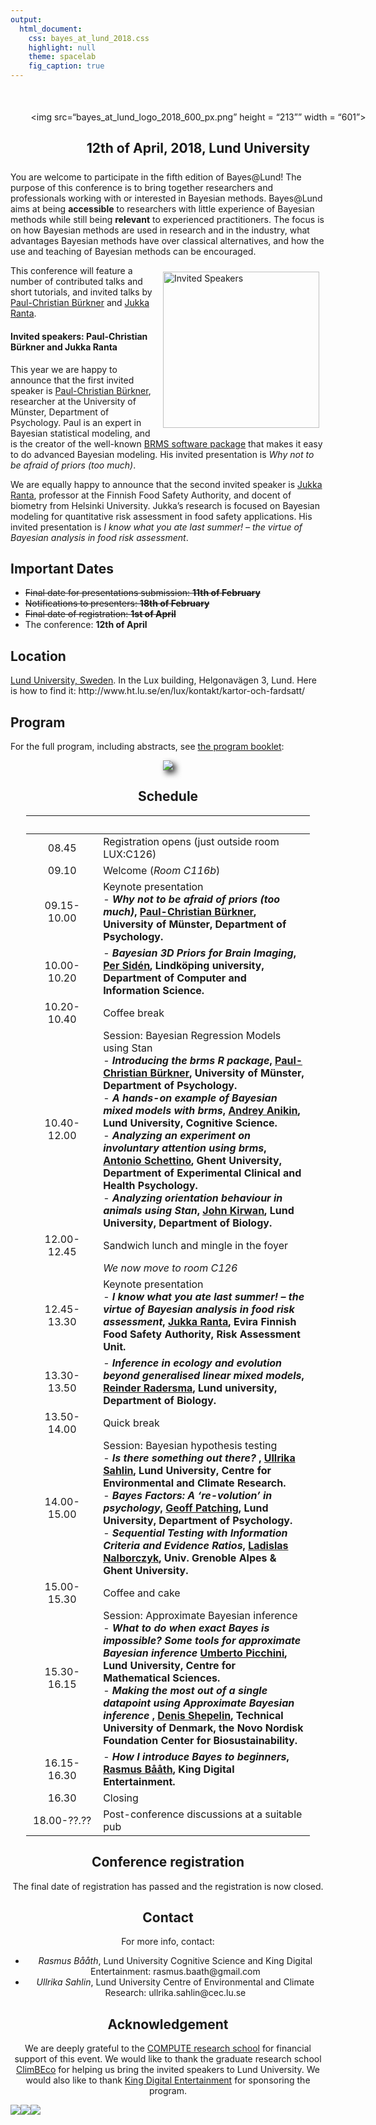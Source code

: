 ```yaml
---
output: 
  html_document: 
    css: bayes_at_lund_2018.css
    highlight: null
    theme: spacelab
    fig_caption: true
---
```


<div class = "animated fadeInDown" style = "display: block; width: 601px; margin-top: 50px; margin-bottom: 25px; margin-left: auto; margin-right: auto; text-align: center;">
  <img src="bayes_at_lund_logo_2018_600_px.png" height = "213"" width = "601">
  <h2> 12th of April, 2018, Lund University</h2>
</div>

You are welcome to participate in the fifth edition of Bayes&#64;Lund! The purpose of this conference is to bring together researchers and professionals working with or interested in Bayesian methods. Bayes&#64;Lund aims at being **accessible** to researchers with little experience of Bayesian methods while still being **relevant** to experienced practitioners. The focus is on how Bayesian methods are used in research and in the industry, what advantages Bayesian methods have over classical alternatives, and how the use and teaching of Bayesian methods can be encouraged.

<img src="photos/invited_speakers_overlapping.png" alt="Invited Speakers" align="right" style="margin: 10px;width: 250px"></img>

This conference will feature a number of contributed talks and short tutorials, and invited talks by [Paul-Christian Bürkner](https://paul-buerkner.github.io/) and [Jukka Ranta](https://www.evira.fi/en/about-evira/contact/personnel-search/r/jukka-ranta/). 


#### Invited speakers: Paul-Christian Bürkner and Jukka Ranta 

This year we are happy to announce that the first invited speaker is [Paul-Christian Bürkner](https://paul-buerkner.github.io/), researcher at the University of Münster, Department of Psychology. Paul is an expert in Bayesian statistical modeling, and is the creator of the well-known [BRMS software package](https://www.jstatsoft.org/article/view/v080i01) that makes it easy to do advanced Bayesian modeling. His invited presentation is _Why not to be afraid of priors (too much)_.



We are equally happy to announce that the second invited speaker is [Jukka Ranta ](https://www.evira.fi/en/about-evira/contact/personnel-search/r/jukka-ranta/), professor at the Finnish Food Safety Authority, and docent of biometry from Helsinki University. Jukka's research is focused on Bayesian modeling for quantitative risk assessment in food safety applications. His invited presentation is _I know what you ate last summer! – the virtue of Bayesian analysis in food risk assessment_.

<!--

Call for Presentations and Short Tutorials
------------------------

As last year we invite you to submit a talk to Bayes&#64;Lund, but new for this year is that we also invite you to submit *short tutorials*.

**A talk** can be on any topic related to Bayesian methods including, but not restricted to:

- *Case studies*. Have you used Bayesian methods in your research? Describe what you did, and how it worked out.
- *Method development*. Are you developing novel Bayesian methods that you want to share?
- *Teaching Bayes*. Do you have experiences teaching Bayesian methods? What was the challenges, and do you have any useful tips?

Each accepted speaker is given 20 minutes and, as the audience will be highly heterogeneous, the talk is expected to be accessible and engaging for a multidisciplinary audience. 

**Short tutorials** are 10/20/30 minutes long tutorials where you introduce the audience to a  tool, package or methodology you find useful. It doesn't need to be something you've developed, just something you want to show the audience! 

To contribute a presentation or short tutorial for Bayes&#64;Lund, please send in the title of your talk/tutorial with an abstract (no more than 100 words) to rasmus.baath@gmail.com. For a short tutorial, also indicate how much time you want (10/20/30 min.). The final date for submissions is **11th of February**. 

-->

Important Dates
---------------
* <s>Final date for presentations submission: __11th of February__</s>
* <s>Notifications to presenters: __18th of February__</s>
* <s>Final date of registration: __1st of April__</s>
* The conference: __12th of April__


Location
---------------

[Lund University, Sweden](https://goo.gl/maps/WYmiKqycjSt). In the Lux building, Helgonavägen 3, Lund. Here is how to find it: http://www.ht.lu.se/en/lux/kontakt/kartor-och-fardsatt/


Program
-------------


For the full program, including abstracts, see [the program booklet](https://rawgit.com/bayesat/bayesat.github.io/master/lund2018/bayes_at_lund_2018_program.pdf):

<center> [ <img src="photos/program_thumbnail.png" style="-webkit-filter: drop-shadow(5px 5px 5px #222); filter: drop-shadow(5px 5px 5px #222); max-width: 200px" >](https://rawgit.com/bayesat/bayesat.github.io/master/lund2018/bayes_at_lund_2018_program.pdf) <center>


Schedule
-------------

-----------------------------------------------------------------
  &nbsp;      &nbsp;
  
------------- --------------------------------------------------
 08.45        Registration opens (just outside room LUX:C126)
 
 09.10        Welcome (*Room C116b*)
 
 09.15-10.00  Keynote presentation </br>
              - **_Why not to be afraid of priors (too much)_, [Paul-Christian Bürkner](https://paul-buerkner.github.io/), University of Münster, Department of Psychology.** 
              
 10.00-10.20  - **_Bayesian 3D Priors for Brain Imaging_, [Per Sidén](http://www.ida.liu.se/~persi28/), Lindköping university, Department of Computer and Information Science.**
   
 10.20-10.40  Coffee break

 10.40-12.00  Session: Bayesian Regression Models using Stan </br>
              - **_Introducing the brms R package_, [Paul-Christian Bürkner](https://paul-buerkner.github.io/), University of Münster, Department of Psychology.** <br>
              - **_A hands-on example of Bayesian mixed models with brms_, [Andrey Anikin](http://cogsci.se/index.html), Lund University, Cognitive Science.** <br>
              - **_Analyzing an experiment on involuntary attention using brms_, [Antonio Schettino](https://asch3tti.netlify.com/), Ghent University, Department of Experimental Clinical and Health Psychology.** <br>
              - **_Analyzing orientation behaviour in animals using Stan_, [John Kirwan](https://www.biology.lu.se/john-kirwan), Lund University, Department of Biology.** <br>
              
 12.00-12.45  Sandwich lunch and mingle in the foyer
 
              *We now move to room C126*
              
 12.45-13.30  Keynote presentation</br>
              - **_I know what you ate last summer! – the virtue of Bayesian analysis in food risk assessment_, [Jukka Ranta](https://www.evira.fi/en/about-evira/contact/personnel-search/r/jukka-ranta/), Evira Finnish Food Safety Authority, Risk Assessment Unit.**
              
 13.30-13.50  - **_Inference in ecology and evolution beyond generalised linear mixed models_, [Reinder Radersma](https://www.biology.lu.se/reinder-radersma), Lund university, Department of Biology.**

 13.50-14.00  Quick break

 14.00-15.00  Session: Bayesian hypothesis testing </br>
              - **_Is there something out there? _, [Ullrika Sahlin](https://www.cec.lu.se/ullrika-sahlin), Lund University, Centre for Environmental and Climate Research.** </br> 
              - **_Bayes Factors: A ‘re-volution’ in psychology_, [Geoff Patching](http://portal.research.lu.se/portal/sv/persons/geoff-patching(0aa2d041-b04f-4ecb-b441-1925350a6338).html), Lund University, Department of Psychology.** </br>
              - **_Sequential Testing with Information Criteria and Evidence Ratios_, [Ladislas Nalborczyk](http://www.barelysignificant.com/), Univ. Grenoble Alpes & Ghent University.**
 
 15.00-15.30  Coffee and cake

 15.30-16.15  Session: Approximate Bayesian inference </br>
              - **_What to do when exact Bayes is impossible? Some tools for approximate Bayesian inference_ [Umberto Picchini](http://www.maths.lth.se/matstat/staff/umberto/), Lund University, Centre for Mathematical Sciences.**</br>
              - **_Making the most out of a single datapoint using Approximate Bayesian inference _, [Denis Shepelin](https://twitter.com/DenisShepelin),  Technical University of Denmark, the Novo Nordisk Foundation Center for Biosustainability.**</br>

 16.15-16.30  - **_How I introduce Bayes to beginners_, [Rasmus Bååth](https://sumsar.net), King Digital Entertainment.**
 
 16.30        Closing
 
 18.00-??.??    Post-conference discussions at a suitable pub 
                   
------------- --------------------------------------------------

<!--

Pre-conference tutorial on Bayesian inference
-------------------------

The day before the conference there will be a tutorial seminar on Bayesian inference by Eric-Jan Wagenmakers, a great opportunity to learn or brush up the basics of Bayes! 

**Date?** Thursday 4th of February, 2016.

**Time?** 13:30 - 16:00, including break.

**Where?** Room B152 in the Lux building, Lund University. How to find it: http://www.ht.lu.se/en/lux/kontakt/kartor-och-fardsatt/

**What?** In the first part of the seminar, the principles of Bayesian parameter estimation and hypothesis testing will be illustrated with a concrete example. The second part of the seminar features a brief tour of [JASP](https://jasp-stats.org/), a software program that showcases the practical feasibility of the Bayesian agenda.

**How?** To sign up for the tutorial please use [the Conference registration form above](#conference-registration). Note that the number of spaces available on the tutorial is limited. 

-->

Conference registration
-----------------------

The final date of registration has passed and the registration is now closed.

Contact
--------------
For more info, contact:

* *Rasmus Bååth*, Lund University Cognitive Science and King Digital Entertainment: rasmus.baath@gmail.com
* *Ullrika Sahlin*, Lund University Centre of Environmental and Climate Research: ullrika.sahlin@cec.lu.se

Acknowledgement
----------------

We are deeply grateful to the [COMPUTE research school](http://cbbp.thep.lu.se/compute/index.php) for financial support of this event. We would like to thank the graduate research school [ClimBEco](https://www.cec.lu.se/education/post-graduate-studies/climbeco-graduate-research-school/about-climbeco) for helping us bring the invited speakers to Lund University. We would also like to thank [King Digital Entertainment](https://king.com/jobs) for sponsoring the program. 

[<img src="photos/compute_logo_rgb.png" style="float:left"> ](http://cbbp.thep.lu.se/compute/index.php)

[<img src="photos/climbeco.png" style="float:left"> ](https://www.cec.lu.se/education/post-graduate-studies/climbeco-graduate-research-school/about-climbeco)

[<img src="photos/king_logo_small.png" style="float:left"> ](https://king.com/jobs)


